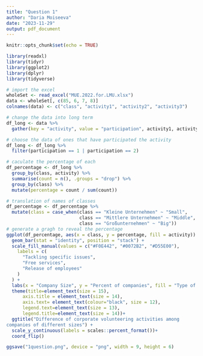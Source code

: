 ```yaml
---
title: "Question 1"
author: "Daria Moiseeva"
date: "2023-11-29"
output: pdf_document
---
```


```r
knitr::opts_chunk$set(echo = TRUE)
```

```r
library(readxl)
library(tidyr)
library(ggplot2)
library(dplyr)
library(tidyverse)

# import the excel
wholeSet <- read_excel("MUE.2022.for.LMU.xlsx")
data <- wholeSet[, c(85, 6, 7, 8)]
colnames(data) <- c("class", "activity1", "activity2", "activity3")

# change the data into long term
df_long <- data %>%
  gather(key = "activity", value = "participation", activity1, activity2, activity3)

# choose the data of ones that have participated the activity
df_long <- df_long %>%
  filter(participation == 1 | participation == 2)

# caculate the percentage of each
df_percentage <- df_long %>%
  group_by(class, activity) %>%
  summarise(count = n(), .groups = "drop") %>%
  group_by(class) %>%
  mutate(percentage = count / sum(count))

# translation of names of classes
df_percentage <- df_percentage %>%
  mutate(class = case_when(class == "Kleine Unternehmen" ~ "Small",
                           class == "Mittlere Unternehmen" ~ "Middle",
                           class == "Großunternehmen" ~ "Big"))
# generate a gragh to reveal the percentage
ggplot(df_percentage, aes(x = class, y = percentage, fill = activity)) +
  geom_bar(stat = "identity", position = "stack") +
  scale_fill_manual(values = c("#F0E442", "#0072B2", "#D55E00"),
    labels = c(
      "Tackling specific issues",
      "Free services",
      "Release of employees"
    )
  ) +
  labs(x = "Company Size", y = "Percent of companies", fill = "Type of activity") +
  theme(title=element_text(size = 15),
      axis.title = element_text(size = 14),
      axis.text= element_text(colour="black", size = 12),
      legend.text=element_text(size = 13),
      legend.title=element_text(size = 14))+
  ggtitle("Difference of corporate volunteering activities among 
companies of different sizes") +
  scale_y_continuous(labels = scales::percent_format())+
  coord_flip() 

ggsave("1question.png", device = "png", width = 9, height = 6)
```